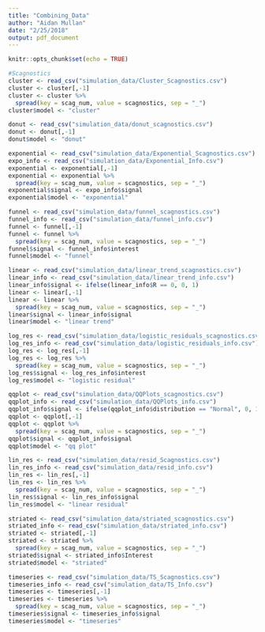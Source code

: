 ```yaml
---
title: "Combining_Data"
author: "Aidan Mullan"
date: "2/25/2018"
output: pdf_document
---
```


```r
knitr::opts_chunk$set(echo = TRUE)
```

```r
#Scagnostics
cluster <- read_csv("simulation_data/Cluster_Scagnostics.csv")
cluster <- cluster[,-1]
cluster <- cluster %>%
  spread(key = scag_num, value = scagnostics, sep = "_")
cluster$model <- "cluster"

donut <- read_csv("simulation_data/donut_scagnostics.csv")
donut <- donut[,-1]
donut$model <- "donut"

exponential <- read_csv("simulation_data/Exponential_Scagnostics.csv")
expo_info <- read_csv("simulation_data/Exponential_Info.csv")
exponential <- exponential[,-1]
exponential <- exponential %>%
  spread(key = scag_num, value = scagnostics, sep = "_")
exponential$signal <- expo_info$signal
exponential$model <- "exponential"

funnel <- read_csv("simulation_data/funnel_scagnostics.csv")
funnel_info <- read_csv("simulation_data/funnel_info.csv")
funnel <- funnel[,-1]
funnel <- funnel %>%
  spread(key = scag_num, value = scagnostics, sep = "_")
funnel$signal <- funnel_info$interest
funnel$model <- "funnel"

linear <- read_csv("simulation_data/linear_trend_scagnostics.csv")
linear_info <- read_csv("simulation_data/linear_trend_info.csv")
linear_info$signal <- ifelse(linear_info$R == 0, 0, 1)
linear <- linear[,-1]
linear <- linear %>%
  spread(key = scag_num, value = scagnostics, sep = "_")
linear$signal <- linear_info$signal
linear$model <- "linear trend"

log_res <- read_csv("simulation_data/logistic_residuals_scagnostics.csv")
log_res_info <- read_csv("simulation_data/logistic_residuals_info.csv")
log_res <- log_res[,-1]
log_res <- log_res %>%
  spread(key = scag_num, value = scagnostics, sep = "_")
log_res$signal <- log_res_info$interest
log_res$model <- "logistic residual"

qqplot <- read_csv("simulation_data/QQPlots_scagnostics.csv")
qqplot_info <- read_csv("simulation_data/QQPlots_info.csv")
qqplot_info$signal <- ifelse(qqplot_info$distribution == "Normal", 0, 1)
qqplot <- qqplot[,-1]
qqplot <- qqplot %>%
  spread(key = scag_num, value = scagnostics, sep = "_")
qqplot$signal <- qqplot_info$signal
qqplot$model <- "qq plot"

lin_res <- read_csv("simulation_data/resid_Scagnostics.csv")
lin_res_info <- read_csv("simulation_data/resid_info.csv")
lin_res <- lin_res[,-1]
lin_res <- lin_res %>%
  spread(key = scag_num, value = scagnostics, sep = "_")
lin_res$signal <- lin_res_info$signal
lin_res$model <- "linear residual"

striated <- read_csv("simulation_data/striated_scagnostics.csv")
striated_info <- read_csv("simulation_data/striated_info.csv")
striated <- striated[,-1]
striated <- striated %>%
  spread(key = scag_num, value = scagnostics, sep = "_")
striated$signal <- striated_info$Interest
striated$model <- "striated"

timeseries <- read_csv("simulation_data/TS_Scagnostics.csv")
timeseries_info <- read_csv("simulation_data/TS_Info.csv")
timeseries <- timeseries[,-1]
timeseries <- timeseries %>%
  spread(key = scag_num, value = scagnostics, sep = "_")
timeseries$signal <- timeseries_info$signal
timeseries$model <- "timeseries"
```

```r

```





